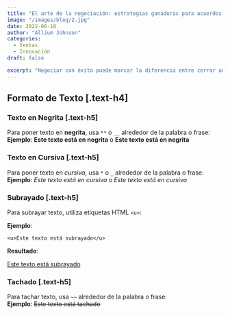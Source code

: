 ```yaml
---
title: "El arte de la negociación: estrategias ganadoras para acuerdos comerciales"
image: "/images/blog/2.jpg"
date: 2022-06-16
author: "Allium Johnson"
categories:
  - Ventas
  - Innovación
draft: false

excerpt: "Negociar con éxito puede marcar la diferencia entre cerrar un gran acuerdo o perder una oportunidad estratégica. Aprende cómo dominar este arte."
---
```


## Formato de Texto [.text-h4]

### Texto en Negrita [.text-h5]

Para poner texto en **negrita**, usa `**` o `__` alrededor de la palabra o frase:  
**Ejemplo**: **Este texto está en negrita** o **Este texto está en negrita**

### Texto en Cursiva [.text-h5]

Para poner texto en _cursiva_, usa `*` o `_` alrededor de la palabra o frase:  
**Ejemplo**: _Este texto está en cursiva_ o _Este texto está en cursiva_

### Subrayado [.text-h5]

Para subrayar texto, utiliza etiquetas HTML `<u>`:

**Ejemplo**:

`<u>Este texto está subrayado</u>`

**Resultado**:

<u>Este texto está subrayado</u>

### Tachado [.text-h5]

Para tachar texto, usa `~~` alrededor de la palabra o frase:  
**Ejemplo**: ~~Este texto está tachado~~
